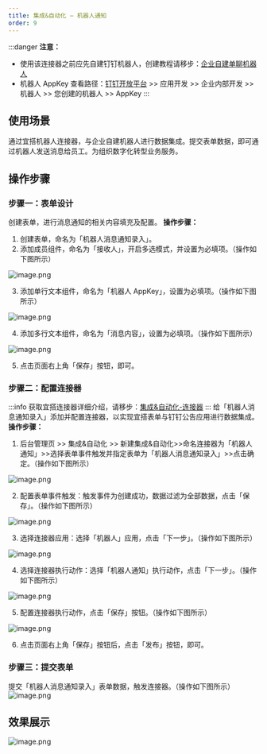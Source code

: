 ```yaml
---
title: 集成&自动化 — 机器人通知
order: 9
---
```


:::danger
**注意：**

- 使用该连接器之前应先自建钉钉机器人，创建教程请移步：[企业自建单聊机器人](https://developers.dingtalk.com/document/robots/enterprise-created-chatbot?spm=ding_open_doc.document.0.0.3d6d24cbqAP884#topic-2097982)
- 机器人 AppKey 查看路径：[钉钉开放平台](https://open-dev.dingtalk.com) >> 应用开发 >> 企业内部开发 >> 机器人 >> 您创建的机器人 >> AppKey
:::

## 使用场景

通过宜搭机器人连接器，与企业自建机器人进行数据集成。提交表单数据，即可通过机器人发送消息给员工。为组织数字化转型业务服务。

## 操作步骤

### 步骤一：表单设计

创建表单，进行消息通知的相关内容填充及配置。
**操作步骤：**

1. 创建表单，命名为「机器人消息通知录入」。
1. 添加成员组件，命名为「接收人」，开启多选模式，并设置为必填项。（操作如下图所示）

![image.png](https://img.alicdn.com/imgextra/i1/O1CN019fBE6629U6zoVTFTf_!!6000000008070-2-tps-1920-950.png)

3. 添加单行文本组件，命名为「机器人 AppKey」，设置为必填项。（操作如下图所示）

![image.png](https://img.alicdn.com/imgextra/i4/O1CN01cwNZsi1oVOASDiaQd_!!6000000005230-2-tps-1920-950.png)
​

4. 添加多行文本组件，命名为「消息内容」，设置为必填项。（操作如下图所示）

![image.png](https://img.alicdn.com/imgextra/i3/O1CN01Qq7JeL28UHWiFchK0_!!6000000007935-2-tps-1920-950.png)
​

5. 点击页面右上角「保存」按钮，即可。

### 步骤二：配置连接器

:::info
获取宜搭连接器详细介绍，请移步：[集成&自动化-连接器](https://www.yuque.com/yida/support/zevvr1?view=doc_embed)
:::
给「机器人消息通知录入」添加并配置连接器，以实现宜搭表单与钉钉公告应用进行数据集成。
**操作步骤：**

1. 后台管理页 >> 集成&自动化 >> 新建集成&自动化>>命名连接器为「机器人通知」>>选择表单事件触发并指定表单为「机器人消息通知录入」>>点击确定。（操作如下图所示）

![image.png](https://img.alicdn.com/imgextra/i2/O1CN01rZwuKN29XmA9qp1zx_!!6000000008078-2-tps-2878-1592.png)

2. 配置表单事件触发：触发事件为创建成功，数据过滤为全部数据，点击「保存」。（操作如下图所示）

![image.png](https://img.alicdn.com/imgextra/i1/O1CN01RKSWqf1FN8TiGqMTd_!!6000000000474-2-tps-1920-949.png)
​

3. 选择连接器应用：选择「机器人」应用，点击「下一步」。（操作如下图所示）

![image.png](https://img.alicdn.com/imgextra/i4/O1CN01x4V1AR1OpNRZdoNWv_!!6000000001754-2-tps-1920-949.png)

4. 选择连接器执行动作：选择「机器人通知」执行动作，点击「下一步」。（操作如下图所示）

![image.png](https://img.alicdn.com/imgextra/i2/O1CN014Mcv9w23RvPJkOrIv_!!6000000007253-2-tps-1920-949.png)
​

5. 配置连接器执行动作，点击「保存」按钮。（操作如下图所示）

![image.png](https://img.alicdn.com/imgextra/i4/O1CN01DeyLia1k3DLCqQzqv_!!6000000004627-2-tps-1920-949.png)
​

6. 点击页面右上角「保存」按钮后，点击「发布」按钮，即可。

### 步骤三：提交表单

提交「机器人消息通知录入」表单数据，触发连接器。（操作如下图所示）
![image.png](https://img.alicdn.com/imgextra/i3/O1CN01ErAsgx1pDMBeVfIp2_!!6000000005326-2-tps-1920-950.png)
## 效果展示

![image.png](https://img.alicdn.com/imgextra/i3/O1CN01JQUrJn1jydNeoFHEH_!!6000000004617-2-tps-1920-1038.png)